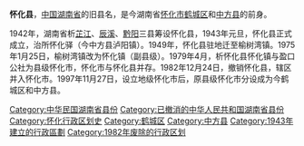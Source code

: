 {{Hatnote|中国历史上的同名县，参见：[[怀化县_(消歧义)|怀化县 (消歧义)]]。}}
'''怀化县'''，[[中国|中国]][[湖南省|湖南省]]的旧县名，是今湖南省[[怀化市|怀化市]][[鹤城区|鹤城区]]和[[中方县|中方县]]的前身。

1942年，湖南省析[[芷江|芷江]]、[[辰溪|辰溪]]、[[黔阳|黔阳]]三县筹设怀化县，1943年元旦，怀化县正式成立，治所怀化驿（今中方县泸阳镇）。1949年，怀化县驻地迁至榆树湾镇。1975年1月25日，榆树湾镇改为怀化镇（副县级）。1979年4月，析怀化县怀化镇与盈口公社为县级怀化市，怀化市与怀化县并存。1982年12月24日，撤销怀化县，辖区并入怀化市。1997年11月27日，设立地级怀化市后，原县级怀化市分设成为今鹤城区和中方县。

{{中華民國湖南省行政區劃}}
{{DEFAULTSORT:H}}
[[Category:中华民国湖南省县份|Category:中华民国湖南省县份]]
[[Category:已撤消的中华人民共和国湖南省县份|Category:已撤消的中华人民共和国湖南省县份]] 
[[Category:怀化行政区划史|Category:怀化行政区划史]]
[[Category:鹤城区|Category:鹤城区]]
[[Category:中方县|Category:中方县]]
[[Category:1943年建立的行政區劃|Category:1943年建立的行政區劃]]
[[Category:1982年废除的行政区划|Category:1982年废除的行政区划]]